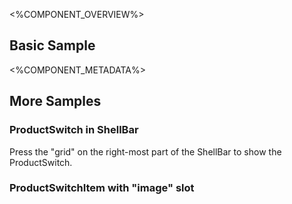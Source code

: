 
<%COMPONENT_OVERVIEW%>

## Basic Sample
<Basic />

<%COMPONENT_METADATA%>

## More Samples

### ProductSwitch in ShellBar
Press the "grid" on the right-most part of the ShellBar to show the ProductSwitch.

<WithShellBar />

### ProductSwitchItem with "image" slot

<WithImageSlot />